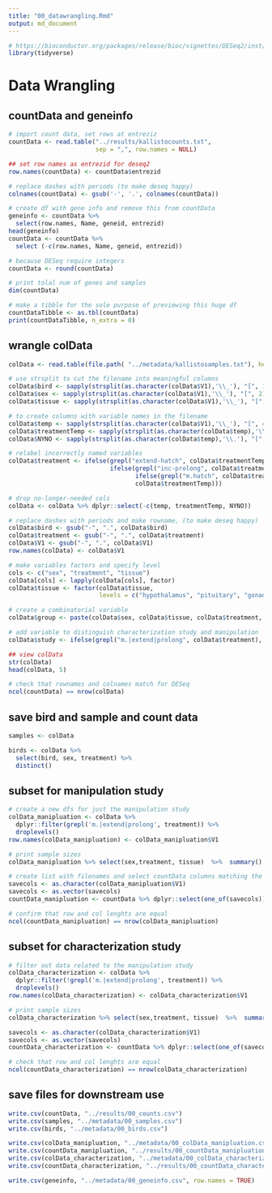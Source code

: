 ```yaml
---
title: "00_datawrangling.Rmd"
output: md_document
---
```


```r
# https://bioconductor.org/packages/release/bioc/vignettes/DESeq2/inst/doc/DESeq2.html
library(tidyverse)
```

# Data Wrangling

## countData and geneinfo

```r
# import count data, set rows at entreziz
countData <- read.table("../results/kallistocounts.txt", 
                        sep = ",", row.names = NULL)

## set row names as entrezid for deseq2
row.names(countData) <- countData$entrezid

# replace dashes with periods (to make deseq happy)
colnames(countData) <- gsub('-', '.', colnames(countData))

# create df with gene info and remove this from countData
geneinfo <- countData %>%
  select(row.names, Name, geneid, entrezid)
head(geneinfo)
countData <- countData %>%
  select (-c(row.names, Name, geneid, entrezid))

# because DESeq require integers
countData <- round(countData)

# print tolal num of genes and samples
dim(countData)

# make a tibble for the sole purpose of previewing this huge df
countDataTibble <- as.tbl(countData)
print(countDataTibble, n_extra = 0)
```

## wrangle colData 

```r
colData <- read.table(file.path( "../metadata/kallistosamples.txt"), header = F, stringsAsFactors = F)

# use strsplit to cut the filename into meaningful columns
colData$bird <- sapply(strsplit(as.character(colData$V1),'\\_'), "[", 1)
colData$sex <- sapply(strsplit(as.character(colData$V1),'\\_'), "[", 2)
colData$tissue <- sapply(strsplit(as.character(colData$V1),'\\_'), "[", 3)

# to create columns with variable names in the filename 
colData$temp <- sapply(strsplit(as.character(colData$V1),'\\_'), "[", 4)
colData$treatmentTemp <- sapply(strsplit(as.character(colData$temp),'\\.'), "[", 1)
colData$NYNO <- sapply(strsplit(as.character(colData$temp),'\\.'), "[", 2)

# relabel incorrectly named variables 
colData$treatment <- ifelse(grepl("extend-hatch", colData$treatmentTemp), "extend",
                            ifelse(grepl("inc-prolong", colData$treatmentTemp), "prolong",
                                   ifelse(grepl("m.hatch", colData$treatmentTemp), "m.n2",
                                   colData$treatmentTemp)))

# drop no-longer-needed cols
colData <- colData %>% dplyr::select(-c(temp, treatmentTemp, NYNO))

# replace dashes with periods and make rowname, (to make deseq happy)
colData$bird <- gsub("-", ".", colData$bird)
colData$treatment <- gsub("-", ".", colData$treatment)
colData$V1 <- gsub("-", ".", colData$V1)
row.names(colData) <- colData$V1

# make variables factors and specify level
cols <- c("sex", "treatment", "tissue")
colData[cols] <- lapply(colData[cols], factor) 
colData$tissue <- factor(colData$tissue, 
                         levels = c("hypothalamus", "pituitary", "gonad"))

# create a combinatorial variable
colData$group <- paste(colData$sex, colData$tissue, colData$treatment, sep=".")

# add variable to distinguish characterization study and manipulation
colData$study <- ifelse(grepl("m.|extend|prolong", colData$treatment), "manipulation", "charcterization")

## view colData
str(colData)
head(colData, 5)

# check that rownames and colnames match for DESeq
ncol(countData) == nrow(colData)
```

## save bird and sample and count data 

```r
samples <- colData

birds <- colData %>%
  select(bird, sex, treatment) %>%
  distinct()
```


## subset for manipulation study

```r
# create a new dfs for just the manipulation study
colData_manipluation <- colData %>%
  dplyr::filter(grepl('m.|extend|prolong', treatment)) %>%
  droplevels()
row.names(colData_manipluation) <- colData_manipluation$V1

# print sample sizes
colData_manipluation %>% select(sex,treatment, tissue)  %>%  summary()

# create list with filenames and select countData columns matching the file names
savecols <- as.character(colData_manipluation$V1) 
savecols <- as.vector(savecols) 
countData_manipluation <- countData %>% dplyr::select(one_of(savecols)) 

# confirm that row and col lenghts are equal
ncol(countData_manipluation) == nrow(colData_manipluation)
```

## subset for characterization study

```r
# filter out data related to the manipulation study
colData_characterization <- colData %>%
  dplyr::filter(!grepl('m.|extend|prolong', treatment)) %>%
  droplevels()
row.names(colData_characterization) <- colData_characterization$V1

# print sample sizes
colData_characterization %>% select(sex,treatment, tissue)  %>%  summary()

savecols <- as.character(colData_characterization$V1) 
savecols <- as.vector(savecols) 
countData_characterization <- countData %>% dplyr::select(one_of(savecols)) 

# check that row and col lenghts are equal
ncol(countData_characterization) == nrow(colData_characterization)
```

## save files for downstream use

```r
write.csv(countData, "../results/00_counts.csv")
write.csv(samples, "../metadata/00_samples.csv")
write.csv(birds, "../metadata/00_birds.csv")

write.csv(colData_manipluation, "../metadata/00_colData_manipluation.csv", row.names = TRUE) 
write.csv(countData_manipluation, "../results/00_countData_manipluation.csv", row.names = TRUE) 
write.csv(colData_characterization, "../metadata/00_colData_characterization.csv", row.names = TRUE) 
write.csv(countData_characterization, "../results/00_countData_characterization.csv", row.names = TRUE) 

write.csv(geneinfo, "../metadata/00_geneinfo.csv", row.names = TRUE)
```

